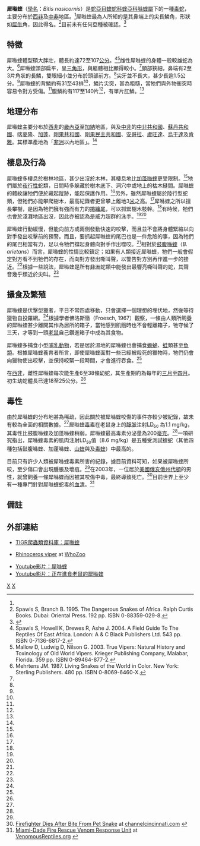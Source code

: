 {{Speciesbox
| genus = Bitis
| species = nasicornis
| image = Rhino_viper.jpg
| authority = Shaw, 1792
| synonyms = * ''Coluber Nasicornis'' - Shaw, 1792
* ''Coluber Nasicornis'' - Shaw, 1802
* ''Vipera nasicornis'' - Daudin, 1803
* ''Clotho nasicornis'' - Gray, 1842
* ''Arastes nasicornis'' - Hallowell, 1845
* ''Cerastes nasicornis'' - Hallowell, 1847
* ''Vipera Hexacera'' - Duméril, Bibron & Duméril, 1854
* ''Echidna nasicornis'' - Hallowell, 1857
* ''V''[''ipera'']. (''Echidna'') ''nasicornis'' - Jan, 1863
* ''Bitis nasicornis'' - Büttikofer, 1890
* ''Bitis nasicornis'' - Boulenger, 1896<ref name="McD99">McDiarmid RW, Campbell JA, Touré T. 1999. Snake Species of the World: A Taxonomic and Geographic Reference, vol. 1. Herpetologists' League. 511 pp. ISBN 1-893777-00-6 (series). ISBN 1-893777-01-4 (volume).</ref>}}

'''犀噝蝰'''（[[學名|學名]]：''Bitis nasicornis''）是[[蛇亞目|蛇亞目]][[蝰蛇科|蝰蛇科]][[蝰亞科|蝰亞科]][[噝蝰屬|噝蝰屬]]下的一種[[毒蛇|毒蛇]]，主要分布於[[西非|西非]]及[[中部非洲|中非]]地區。<ref name="McD99"/>犀噝蝰最為人所知的是其鼻端上的尖長鱗角，形狀如[[犀牛|犀牛]]角，因此得名。<ref name="SB95">Spawls S, Branch B. 1995. The Dangerous Snakes of Africa. Ralph Curtis Books. Dubai: Oriental Press. 192 pp. ISBN 0-88359-029-8.</ref>目前未有任何亞種被確認。<ref name="ITIS">{{ITIS|ID=634956|taxon=Bitis nasicornis|year=2006|date=27 July}}</ref>

==特徵==

犀噝蝰體型碩大胖壯，體長約達72至107[[公分|公分]]。<ref name="Spa04">Spawls S, Howell K, Drewes R, Ashe J. 2004. A Field Guide To The Reptiles Of East Africa. London: A & C Black Publishers Ltd. 543 pp. ISBN 0-7136-6817-2.</ref><ref name="Mal03">Mallow D, Ludwig D, Nilson G. 2003. True Vipers: Natural History and Toxinology of Old World Vipers. Krieger Publishing Company, Malabar, Florida. 359 pp. ISBN 0-89464-877-2.</ref>雌性犀噝蝰的身體一般較雄蛇為大。<ref name="Meh87">Mehrtens JM. 1987. Living Snakes of the World in Color. New York: Sterling Publishers. 480 pp. ISBN 0-8069-6460-X.</ref>犀噝蝰頭部扁平，呈[[三角形|三角形]]，與軀體相比顯得較小。<ref name="Mal03"/>頸部狹細，鼻端有2至3片角狀的長鱗，雙眼細小並分布於頭部前方。<ref name="Spa04"/>尖牙並不長大，甚少長逾1.5公分。<ref name="Mal03"/>犀噝蝰的背鱗約有31至43排<ref name="Mal03"/>，鱗片尖突，甚為粗糙，當牠們與外物衝突時容易令對方受傷。<ref name="SB95"/>腹鱗約有117至140片<ref name="Mal03"/>，有單片肛鱗。<ref name="Spa04"/>

==地理分布==
犀噝蝰主要分布於[[西非|西非]]的[[畿內亞|畿內亞]]至[[加納|加納]]地區，與及[[中部非洲|中非]]的[[中非共和國|中非共和國]]、[[蘇丹共和國|蘇丹共和國]]、[[喀麥隆|喀麥隆]]、[[加蓬|加蓬]]、[[剛果共和國|剛果共和國]]、[[剛果民主共和國|剛果民主共和國]]、[[安哥拉|安哥拉]]、[[盧旺達|盧旺達]]、[[烏干達|烏干達]]及[[肯雅|肯雅]]。其標準產地為「[[非洲|非洲]]以內地區」。<ref name="McD99"/>

==棲息及行為==
犀噝蝰多棲息於樹林地區，甚少出沒於木林，其棲息地比[[加蓬噝蝰|加蓬噝蝰]]更受限制。<ref name="SB95"/>牠們屬於[[夜行性|夜行性]]蛇類，日間時多躲藏於樹木底下、洞穴中或地上的枯木縫間。犀噝蝰的體紋讓牠們便於藏起蹤跡，能起保護作用。<ref name="Mal03"/>另外，雖然犀噝蝰屬於陸行型蛇類，但牠們亦能攀爬樹木，最高紀錄者更曾攀上離地3[[米_(單位)|米]]之高。<ref name="SB95"/>犀噝蝰之所以擅長攀樹，是因為牠們擁有強而有力的[[捲纏尾|捲纏尾]]，可以抓緊樹木枝幹。<ref name="Mal03"/>有時候，牠們也會於淺灘地區出沒，因此亦被認為是威力超群的泳手。<ref name="SB95"/><ref name="Mal03"/>

犀噝蝰行動緩慢，但能向前方或兩側發動快速的咬擊，而且並不會將身體緊縮以向對手發出咬擊前的預警。而且，要抓起犀噝蝰的尾巴也是一件危險的事，因為牠們的尾巴相當有力，足以令牠們撐起身體向對手作出噬咬。<ref name="Mal03"/>相對於[[鼓腹噝蝰|鼓腹噝蝰]]（''B. arietans''）而言，犀噝蝰的性情比較鎮定；如果有人類接近犀噝蝰，牠們一般會假定對方看不到牠們的存在，而向對方發出嘶叫聲，以警告對方別再作進一步的接近。<ref name="Mal03"/>根據一些說法，犀噝蝰是所有[[非洲|非洲]]蛇類中能發出最響亮嘶叫聲的蛇，其聲音幾乎類近於尖叫。<ref name="Spa04"/>

==攝食及繁殖==
犀噝蝰是伏擊型獵者，平日不常四處移動，只會選擇一個理想的埋伏地，然後等待獵物自投羅網。<ref name="Spa04"/>根據學者佛洛斯徹（Froesch, 1967）觀察，一條由人類所飼養的犀噝蝰甚少離開其作為居所的箱子，當牠感到飢餓時也不會輕離箱子，牠守候了三天，才等到一頭[[老鼠|老鼠]]自己鑽進箱子中成為其食物。

犀噝蝰多捕食小型[[哺乳動物|哺乳動物]]，若是居於濕地的犀噝蝰也會捕食[[蟾蜍|蟾蜍]]、[[蛙|蛙]]類甚至[[魚類|魚類]]。根據犀噝蝰養育者所言，即使犀噝蝰面對一些已經被殺死的獵物時，牠們仍會向獵物使出咬擊，並保持咬緊一段時間，才會進行吞食。<ref name="Mal03"/>

在[[西非|西非]]，雌性犀噝蝰每次能生產6至38條幼蛇，其生產期約為每年的[[三月|三月]]至[[四月|四月]]。初生幼蛇體長已達18至25公分。<ref name="Spa04"/>

==毒性==
由於犀噝蝰的分布地甚為稀疏，因此關於被犀噝蝰咬傷的事件亦較少被紀錄，故未有較為全面的相關數據。<ref name="SB95"/>犀噝蝰[[毒素|毒素]]在老鼠身上的[[靜脈|靜脈]]注射[[LD50|LD<font size ="-1"><sub>50</sub></font>]] 為1.1 mg/kg，其毒性比鼓腹噝蝰及加蓬噝蝰稍弱。犀噝蝰最高毒素分泌量為200[[毫克|毫克]]。<ref name="SB95"/>一項研究指出，犀噝蝰毒素的肌肉注射LD<font size ="-1"><sub>50</sub></font>值（8.6 mg/kg）是五種受測試蝰蛇（其他四種包括鼓腹噝蝰、加蓬噝蝰、[[山蝰|山蝰]]與及[[毒蝰|毒蝰]]）中最高的。

目前只有許少人類被犀噝蝰毒素所害的紀錄，據目前資料可知，如果被犀噝蝰所咬，至少傷口會出現腫脹及壞疽。<ref name="SB95"/>在2003年，一位居於[[美國|美國]][[俄亥俄州|俄亥俄州]][[代頓_(俄亥俄州)|代頓]]的男性，就曾飼養一條犀噝蝰而因被其咬傷中毒，最終導致死亡。<ref name="CC03">[http://www.channelcincinnati.com/news/2380861/detail.html Firefighter Dies After Bite From Pet Snake]  {{webarchive|url=https://web.archive.org/web/20060401022204/http://www.channelcincinnati.com/news/2380861/detail.html |date=2006-04-01 }} at [http://www.channelcincinnati.com/index.html channelcincinnati.com] {{webarchive|url=https://web.archive.org/web/20060904230626/http://www.channelcincinnati.com/index.html |date=2006-09-04 }}</ref>目前世界上至少有一種專門針對犀噝蝰蛇毒的[[血清|血清]]。<ref name="VR">[http://www.venomousreptiles.org/pages/antbnk Miami-Dade Fire Rescue Venom Response Unit] {{Wayback|url=http://www.venomousreptiles.org/pages/antbnk |date=20081220085537 }} at [http://www.venomousreptiles.org/ VenomousReptiles.org] {{Wayback|url=http://www.venomousreptiles.org/ |date=20080409033049 }}</ref>

==備註==
{{reflist}}

==外部連結==
{{Commons|Bitis nasicornis}}
*{{en}}[http://reptile-database.reptarium.cz/species.php?genus=Bitis&species=nasicornis TIGR爬蟲類資料庫：犀噝蝰]
*{{en}}[http://www.whozoo.org/Anlife99/jasonlip/rhinoviperindex.htm Rhinoceros viper] {{Wayback|url=http://www.whozoo.org/Anlife99/jasonlip/rhinoviperindex.htm |date=20201104095814 }} at [http://www.whozoo.org/ WhoZoo] {{Wayback|url=http://www.whozoo.org/ |date=20201114001708 }}
*[http://www.youtube.com/watch?v=ZyeWPz-H94k Youtube影片：犀噝蝰] {{Wayback|url=http://www.youtube.com/watch?v=ZyeWPz-H94k |date=20160309051642 }}
*[http://www.youtube.com/watch?v=MclmzJvbC-w Youtube影片：正在進食老鼠的犀噝蝰] {{Wayback|url=http://www.youtube.com/watch?v=MclmzJvbC-w |date=20160313113606 }}
{{Taxonbar|from=Q2187394}}

[[Category:噝蝰屬|X]]
[[Category:1792年描述的动物|X]]